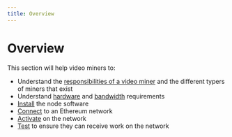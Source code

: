 ```yaml
---
title: Overview
---
```


# Overview

This section will help video miners to:

- Understand the
  [responsibilities of a video miner](/docs/video-miners/getting-started/roles-and-responsibilities)
  and the different typers of miners that exist
- Understand [hardware](/docs/video-miners/reference/hardware) and
  [bandwidth](/docs/video-miners/reference/bandwidth) requirements
- [Install](/docs/installation) the node software
- [Connect](/docs/ethereum) to an Ethereum network
- [Activate](/docs/video-miners/getting-started/activation) on the network
- [Test](/docs/video-miners/getting-started/test) to ensure they can receive
  work on the network

<NextStep
  href="/docs/video-miners/getting-started/roles-and-responsibilities"
  title="Roles & Responsibilities"
/>
